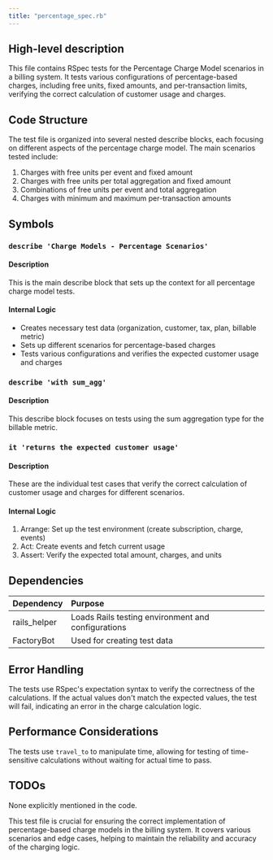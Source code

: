 ```yaml
---
title: "percentage_spec.rb"
---
```


## High-level description
This file contains RSpec tests for the Percentage Charge Model scenarios in a billing system. It tests various configurations of percentage-based charges, including free units, fixed amounts, and per-transaction limits, verifying the correct calculation of customer usage and charges.

## Code Structure
The test file is organized into several nested describe blocks, each focusing on different aspects of the percentage charge model. The main scenarios tested include:
1. Charges with free units per event and fixed amount
2. Charges with free units per total aggregation and fixed amount
3. Combinations of free units per event and total aggregation
4. Charges with minimum and maximum per-transaction amounts

## Symbols

### `describe 'Charge Models - Percentage Scenarios'`
#### Description
This is the main describe block that sets up the context for all percentage charge model tests.

#### Internal Logic
- Creates necessary test data (organization, customer, tax, plan, billable metric)
- Sets up different scenarios for percentage-based charges
- Tests various configurations and verifies the expected customer usage and charges

### `describe 'with sum_agg'`
#### Description
This describe block focuses on tests using the sum aggregation type for the billable metric.

### `it 'returns the expected customer usage'`
#### Description
These are the individual test cases that verify the correct calculation of customer usage and charges for different scenarios.

#### Internal Logic
1. Arrange: Set up the test environment (create subscription, charge, events)
2. Act: Create events and fetch current usage
3. Assert: Verify the expected total amount, charges, and units

## Dependencies
| Dependency | Purpose |
|:-----------|:--------|
| rails_helper | Loads Rails testing environment and configurations |
| FactoryBot | Used for creating test data |

## Error Handling
The tests use RSpec's expectation syntax to verify the correctness of the calculations. If the actual values don't match the expected values, the test will fail, indicating an error in the charge calculation logic.

## Performance Considerations
The tests use `travel_to` to manipulate time, allowing for testing of time-sensitive calculations without waiting for actual time to pass.

## TODOs
None explicitly mentioned in the code.

This test file is crucial for ensuring the correct implementation of percentage-based charge models in the billing system. It covers various scenarios and edge cases, helping to maintain the reliability and accuracy of the charging logic.